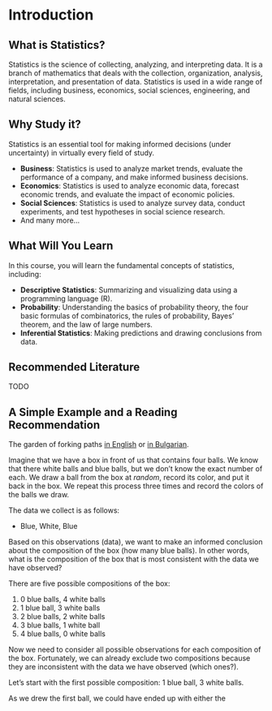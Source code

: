# Introduction

## What is Statistics?

Statistics is the science of collecting, analyzing, and interpreting data. It is a branch of mathematics that deals with the collection, organization, analysis, interpretation, and presentation of data. Statistics is used in a wide range of fields, including business, economics, social sciences, engineering, and natural sciences.


## Why Study it?

Statistics is an essential tool for making informed decisions (under uncertainty) in virtually every field of study.

- **Business**: Statistics is used to analyze market trends, evaluate the performance of a company, and make informed business decisions.
- **Economics**: Statistics is used to analyze economic data, forecast economic trends, and evaluate the impact of economic policies.
- **Social Sciences**: Statistics is used to analyze survey data, conduct experiments, and test hypotheses in social science research.
- And many more...

## What Will You Learn

In this course, you will learn the fundamental concepts of statistics, including:

- **Descriptive Statistics**: Summarizing and visualizing data using a programming language (R).
- **Probability**: Understanding the basics of probability theory, the four basic formulas of combinatorics, the rules of probability, Bayes' theorem, and the law of large numbers.
- **Inferential Statistics**: Making predictions and drawing conclusions from data.

## Recommended Literature

TODO

## A Simple Example and a Reading Recommendation

The garden of forking paths [in English](https://mycours.es/gamedesign2012/files/2012/08/The-Garden-of-Forking-Paths-Jorge-Luis-Borges-1941.pdf
) or [in Bulgarian](https://chitanka.info/text/31581-gradinata-s-razklonjavashtite-se-pyteki).

Imagine that we have a box in front of us that contains four balls. We know that there white balls and blue balls, but we don't know the exact number of each. We draw a ball from the box at _random_, record its color, and put it back in the box. We repeat this process three times and record the colors of the balls we draw.

The data we collect is as follows:

- Blue, White, Blue

Based on this observations (data), we want to make an informed conclusion about the composition of the box (how many blue balls). In other words, what is the composition of the box that is most consistent with the data we have observed?

There are five possible compositions of the box:

1. 0 blue balls, 4 white balls
2. 1 blue ball, 3 white balls
3. 2 blue balls, 2 white balls
4. 3 blue balls, 1 white ball
5. 4 blue balls, 0 white balls

Now we need to consider all possible observations for each composition of the box. Fortunately, we can already exclude two compositions because they are inconsistent with the data we have observed (which ones?).

Let's start with the first possible composition: 1 blue ball, 3 white balls.

As we drew the first ball, we could have ended up with either the 